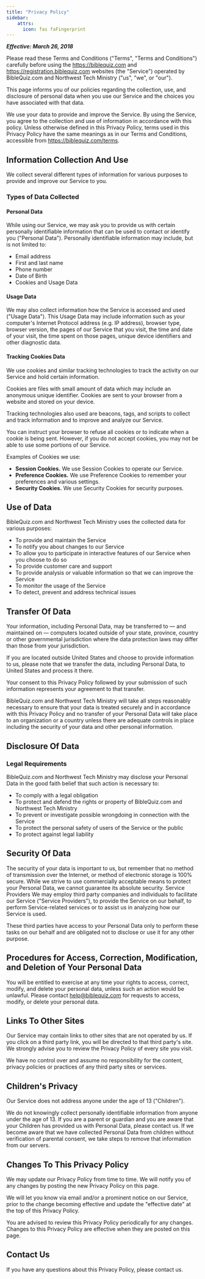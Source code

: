 ```yaml
---
title: "Privacy Policy"
sidebar:
    attrs:
      icon: fas faFingerprint
---
```


***Effective: March 26, 2018***

Please read these Terms and Conditions ("Terms", "Terms and Conditions") carefully before using the https://biblequiz.com and
https://registration.biblequiz.com websites (the "Service") operated by BibleQuiz.com and Northwest Tech Ministry ("us", "we", or "our").

This page informs you of our policies regarding the collection, use, and disclosure of personal data when you use our Service and the choices
you have associated with that data.

We use your data to provide and improve the Service. By using the Service, you agree to the collection and use of information in accordance with this
policy. Unless otherwise defined in this Privacy Policy, terms used in this Privacy Policy have the same meanings as in our Terms and Conditions,
accessible from https://biblequiz.com/terms.

## Information Collection And Use

We collect several different types of information for various purposes to provide and improve our Service to you.

### Types of Data Collected

#### Personal Data

While using our Service, we may ask you to provide us with certain personally identifiable information that can be used to contact or identify you
("Personal Data"). Personally identifiable information may include, but is not limited to:

* Email address
* First and last name
* Phone number
* Date of Birth
* Cookies and Usage Data

#### Usage Data

We may also collect information how the Service is accessed and used ("Usage Data"). This Usage Data may include information such as your computer's Internet
Protocol address (e.g. IP address), browser type, browser version, the pages of our Service that you visit, the time and date of your visit, the time spent on
those pages, unique device identifiers and other diagnostic data.

#### Tracking Cookies Data

We use cookies and similar tracking technologies to track the activity on our Service and hold certain information.

Cookies are files with small amount of data which may include an anonymous unique identifier. Cookies are sent to your browser from a website and stored on your
device.

Tracking technologies also used are beacons, tags, and scripts to collect and track information and to improve and analyze our Service.

You can instruct your browser to refuse all cookies or to indicate when a cookie is being sent. However, if you do not accept cookies, you may not be able to
use some portions of our Service.

Examples of Cookies we use:

* **Session Cookies.** We use Session Cookies to operate our Service.
* **Preference Cookies.** We use Preference Cookies to remember your preferences and various settings.
* **Security Cookies.** We use Security Cookies for security purposes.

## Use of Data

BibleQuiz.com and Northwest Tech Ministry uses the collected data for various purposes:

* To provide and maintain the Service
* To notify you about changes to our Service
* To allow you to participate in interactive features of our Service when you choose to do so
* To provide customer care and support
* To provide analysis or valuable information so that we can improve the Service
* To monitor the usage of the Service
* To detect, prevent and address technical issues

## Transfer Of Data

Your information, including Personal Data, may be transferred to — and maintained on — computers located outside of your state, province, country or other
governmental jurisdiction where the data protection laws may differ than those from your jurisdiction.

If you are located outside United States and choose to provide information to us, please note that we transfer the data, including Personal Data, to United
States and process it there.

Your consent to this Privacy Policy followed by your submission of such information represents your agreement to that transfer.

BibleQuiz.com and Northwest Tech Ministry will take all steps reasonably necessary to ensure that your data is treated securely and in accordance with this
Privacy Policy and no transfer of your Personal Data will take place to an organization or a country unless there are adequate controls in place including
the security of your data and other personal information.

## Disclosure Of Data

### Legal Requirements

BibleQuiz.com and Northwest Tech Ministry may disclose your Personal Data in the good faith belief that such action is necessary to:

* To comply with a legal obligation
* To protect and defend the rights or property of BibleQuiz.com and Northwest Tech Ministry
* To prevent or investigate possible wrongdoing in connection with the Service
* To protect the personal safety of users of the Service or the public
* To protect against legal liability

## Security Of Data

The security of your data is important to us, but remember that no method of transmission over the Internet, or method of electronic storage is 100%
secure. While we strive to use commercially acceptable means to protect your Personal Data, we cannot guarantee its absolute security. Service
Providers We may employ third party companies and individuals to facilitate our Service ("Service Providers"), to provide the Service on our behalf,
to perform Service-related services or to assist us in analyzing how our Service is used.

These third parties have access to your Personal Data only to perform these tasks on our behalf and are obligated not to disclose or use it for any
other purpose.

## Procedures for Access, Correction, Modification, and Deletion of Your Personal Data

You will be entitled to exercise at any time your rights to access, correct, modify, and delete your personal data, unless such an action would be unlawful.
Please contact help@biblequiz.com for requests to access, modify, or delete your personal data.

## Links To Other Sites

Our Service may contain links to other sites that are not operated by us. If you click on a third party link, you will be directed to that third party's
site. We strongly advise you to review the Privacy Policy of every site you visit.

We have no control over and assume no responsibility for the content, privacy policies or practices of any third party sites or services.

## Children's Privacy

Our Service does not address anyone under the age of 13 ("Children").

We do not knowingly collect personally identifiable information from anyone under the age of 13. If you are a parent or guardian and you are aware that your
Children has provided us with Personal Data, please contact us. If we become aware that we have collected Personal Data from children without verification of
parental consent, we take steps to remove that information from our servers.

## Changes To This Privacy Policy

We may update our Privacy Policy from time to time. We will notify you of any changes by posting the new Privacy Policy on this page.

We will let you know via email and/or a prominent notice on our Service, prior to the change becoming effective and update the "effective date" at the top of
this Privacy Policy.

You are advised to review this Privacy Policy periodically for any changes. Changes to this Privacy Policy are effective when they are posted on this page.

## Contact Us

If you have any questions about this Privacy Policy, please contact us.